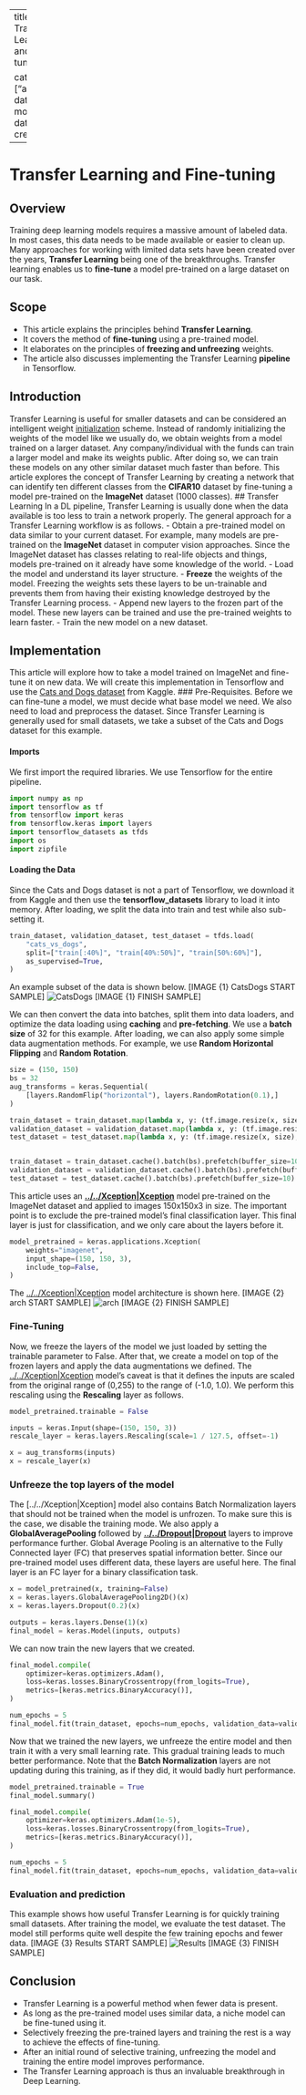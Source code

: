 
---
title: Transfer Learning and Fine-tuning

categories: ["article"]
date modified: 
date created: 
---
# Transfer Learning and Fine-tuning

:::section{.abstract}
## Overview
Training deep learning models requires a massive amount of labeled data. In most cases, this data needs to be made available or easier to clean up. Many approaches for working with limited data sets have been created over the years, **Transfer Learning** being one of the breakthroughs. Transfer learning enables us to **fine-tune** a model pre-trained on a large dataset on our task. 
:::
:::section{.scope}
## Scope
- This article explains the principles behind **Transfer Learning**.
- It covers the method of **fine-tuning** using a pre-trained model.
- It elaborates on the principles of **freezing and unfreezing** weights.
- The article also discusses implementing the Transfer Learning **pipeline** in Tensorflow.
:::
:::section{.main}

## Introduction
Transfer Learning is useful for smaller datasets and can be considered an intelligent weight [initialization](../../Initialization.md) scheme. Instead of randomly initializing the weights of the model like we usually do, we obtain weights from a model trained on a larger dataset. Any company/individual with the funds can train a larger model and make its weights public. After doing so, we can train these models on any other similar dataset much faster than before. 
This article explores the concept of Transfer Learning by creating a network that can identify ten different classes from the **CIFAR10** dataset by fine-tuning a model pre-trained on the **ImageNet** dataset (1000 classes). 
## Transfer Learning
In a DL pipeline, Transfer Learning is usually done when the data available is too less to train a network properly. The general approach for a Transfer Learning workflow is as follows.
- Obtain a pre-trained model on data similar to your current dataset. For example, many models are pre-trained on the **ImageNet** dataset in computer vision approaches. Since the ImageNet dataset has classes relating to real-life objects and things, models pre-trained on it already have some knowledge of the world.
- Load the model and understand its layer structure.
- **Freeze** the weights of the model. Freezing the weights sets these layers to be un-trainable and prevents them from having their existing knowledge destroyed by the Transfer Learning process.
- Append new layers to the frozen part of the model. These new layers can be trained and use the pre-trained weights to learn faster.
- Train the new model on a new dataset.

## Implementation
This article will explore how to take a model trained on ImageNet and fine-tune it on new data. We will create this implementation in Tensorflow and use the [Cats and Dogs dataset](https://www.kaggle.com/c/dogs-vs-cats) from Kaggle.
### Pre-Requisites.
Before we can fine-tune a model, we must decide what base model we need. We also need to load and preprocess the dataset. Since Transfer Learning is generally used for small datasets, we take a subset of the Cats and Dogs dataset for this example.

#### Imports
We first import the required libraries. We use Tensorflow for the entire pipeline. 
```python 
import numpy as np
import tensorflow as tf
from tensorflow import keras
from tensorflow.keras import layers
import tensorflow_datasets as tfds
import os
import zipfile
``` 
#### Loading the Data
Since the Cats and Dogs dataset is not a part of Tensorflow, we download it from Kaggle and then use the **tensorflow_datasets** library to load it into memory.
After loading, we split the data into train and test while also sub-setting it.

```python 
train_dataset, validation_dataset, test_dataset = tfds.load(
    "cats_vs_dogs",
    split=["train[:40%]", "train[40%:50%]", "train[50%:60%]"],
    as_supervised=True,
)
```
An example subset of the data is shown below.
[IMAGE {1} CatsDogs START SAMPLE]
![CatsDogs](https://hackmd.io/_uploads/H1dHnm4co.png)
[IMAGE {1} FINISH SAMPLE]

We can then convert the data into batches, split them into data loaders, and optimize the data loading using **caching** and **pre-fetching**. We use a **batch size** of 32 for this example. After loading, we can also apply some simple data augmentation methods. For example, we use **Random Horizontal Flipping** and **Random Rotation**.

```python 
size = (150, 150)
bs = 32
aug_transforms = keras.Sequential(
    [layers.RandomFlip("horizontal"), layers.RandomRotation(0.1),]
)

train_dataset = train_dataset.map(lambda x, y: (tf.image.resize(x, size), y))
validation_dataset = validation_dataset.map(lambda x, y: (tf.image.resize(x, size), y))
test_dataset = test_dataset.map(lambda x, y: (tf.image.resize(x, size), y))


train_dataset = train_dataset.cache().batch(bs).prefetch(buffer_size=10)
validation_dataset = validation_dataset.cache().batch(bs).prefetch(buffer_size=10)
test_dataset = test_dataset.cache().batch(bs).prefetch(buffer_size=10)
```

This article uses an **[../../Xception|Xception](../../Xception|Xception.qmd)** model pre-trained on the ImageNet dataset and applied to images 150x150x3 in size. The important point is to exclude the pre-trained model's final classification layer. This final layer is just for classification, and we only care about the layers before it.

```python
model_pretrained = keras.applications.Xception(
    weights="imagenet", 
    input_shape=(150, 150, 3),
    include_top=False,
)
```

The [../../Xception|Xception](../../Xception|Xception.qmd) model architecture is shown here.
[IMAGE {2} arch START SAMPLE]
![arch](https://hackmd.io/_uploads/Hygq2Q4qi.png)
[IMAGE {2} FINISH SAMPLE]


### Fine-Tuning
Now, we freeze the layers of the model we just loaded by setting the trainable parameter to False.
After that, we create a model on top of the frozen layers and apply the data augmentations we defined.
The [../../Xception|Xception](../../Xception|Xception.qmd) model's caveat is that it defines the inputs are scaled from the original range of (0,255) to the range of (-1.0, 1.0). We perform this rescaling using the **Rescaling** layer as follows.

```python
model_pretrained.trainable = False

inputs = keras.Input(shape=(150, 150, 3))
rescale_layer = keras.layers.Rescaling(scale=1 / 127.5, offset=-1)

x = aug_transforms(inputs) 
x = rescale_layer(x)
```

### Unfreeze the top layers of the model
The [../../Xception|Xception] model also contains Batch Normalization layers that should not be trained when the model is unfrozen. To make sure this is the case, we disable the training mode. We also apply a **GlobalAveragePooling** followed by **[../../Dropout|Dropout](../../Xception|Xception] model also contains Batch Normalization layers that should not be trained when the model is unfrozen. To make sure this is the case, we disable the training mode. We also apply a **GlobalAveragePooling** followed by **[../../Dropout|Dropout.qmd)** layers to improve performance further. Global Average Pooling is an alternative to the Fully Connected layer (FC) that preserves spatial information better. Since our pre-trained model uses different data, these layers are useful here. The final layer is an FC layer for a binary classification task. 
```python 
x = model_pretrained(x, training=False)
x = keras.layers.GlobalAveragePooling2D()(x)
x = keras.layers.Dropout(0.2)(x) 

outputs = keras.layers.Dense(1)(x)
final_model = keras.Model(inputs, outputs)
```

We can now train the new layers that we created.

```python
final_model.compile(
    optimizer=keras.optimizers.Adam(),
    loss=keras.losses.BinaryCrossentropy(from_logits=True),
    metrics=[keras.metrics.BinaryAccuracy()],
)

num_epochs = 5
final_model.fit(train_dataset, epochs=num_epochs, validation_data=validation_dataset)
```

Now that we trained the new layers, we unfreeze the entire model and then train it with a very small learning rate. This gradual training leads to much better performance. Note that the **Batch Normalization** layers are not updating during this training, as if they did, it would badly hurt performance.

```python
model_pretrained.trainable = True
final_model.summary()

final_model.compile(
    optimizer=keras.optimizers.Adam(1e-5),
    loss=keras.losses.BinaryCrossentropy(from_logits=True),
    metrics=[keras.metrics.BinaryAccuracy()],
)

num_epochs = 5
final_model.fit(train_dataset, epochs=num_epochs, validation_data=validation_dataset)
```

### Evaluation and prediction
This example shows how useful Transfer Learning is for quickly training small datasets. After training the model, we evaluate the test dataset. The model still performs quite well despite the few training epochs and fewer data. 
[IMAGE {3} Results START SAMPLE]
![Results](https://hackmd.io/_uploads/rkYfp7Vcj.png)
[IMAGE {3} FINISH SAMPLE]


:::
:::section{.summary}

## Conclusion
- Transfer Learning is a powerful method when fewer data is present.
- As long as the pre-trained model uses similar data, a niche model can be fine-tuned using it.
- Selectively freezing the pre-trained layers and training the rest is a way to achieve the effects of fine-tuning.
- After an initial round of selective training, unfreezing the model and training the entire model improves performance.
- The Transfer Learning approach is thus an invaluable breakthrough in Deep Learning.
:::



